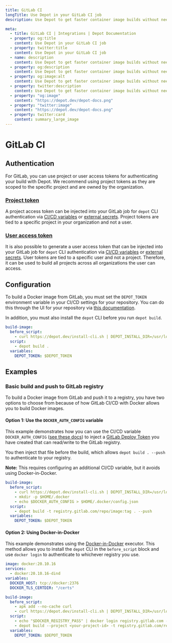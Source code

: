 ```yaml
---
title: GitLab CI
longTitle: Use Depot in your GitLab CI job
description: Use Depot to get faster container image builds without needing Docker in Docker for GitLab CI

meta:
  - title: GitLab CI | Integrations | Depot Documentation
  - property: og:title
    content: Use Depot in your GitLab CI job
  - property: twitter:title
    content: Use Depot in your GitLab CI job
  - name: description
    content: Use Depot to get faster container image builds without needing Docker in Docker for GitLab CI
  - property: og:description
    content: Use Depot to get faster container image builds without needing Docker in Docker for GitLab CI
  - property: og:image:alt
    content: Use Depot to get faster container image builds without needing Docker in Docker for GitLab CI
  - property: twitter:description
    content: Use Depot to get faster container image builds without needing Docker in Docker for GitLab CI
  - property: "og:image"
    content: "https://depot.dev/depot-docs.png"
  - property: "twitter:image"
    content: "https://depot.dev/depot-docs.png"
  - property: twitter:card
    content: summary_large_image
---
```


# GitLab CI

## Authentication

For GitLab, you can use project or user access tokens for authenticating your build with Depot. We recommend using project tokens as they are scoped to the specific project and are owned by the organization.

### [Project token](/docs/cli/authentication#project-tokens)

A project access token can be injected into your GitLab job for `depot` CLI authentication via [CI/CD variables](https://docs.gitlab.com/ee/ci/variables/) or [external secrets](https://docs.gitlab.com/ee/ci/secrets/). Project tokens are tied to a specific project in your organization and not a user.

### [User access token](/docs/cli/authentication#user-access-tokens)

It is also possible to generate a user access token that can be injected into your GitLab job for `depot` CLI authentication via [CI/CD variables](https://docs.gitlab.com/ee/ci/variables/) or [external secrets](https://docs.gitlab.com/ee/ci/secrets/). User tokens are tied to a specific user and not a project. Therefore, it can be used to build all projects across all organizations the user can access.

## Configuration

To build a Docker image from GitLab, you must set the `DEPOT_TOKEN` environment variable in your CI/CD settings for your repository. You can do this through the UI for your repository via [this documentation](https://docs.gitlab.com/ee/ci/variables/index.html).

In addition, you must also install the `depot` CLI before you run `depot build`.

```yaml showLineNumbers
build-image:
  before_script:
    - curl https://depot.dev/install-cli.sh | DEPOT_INSTALL_DIR=/usr/local/bin sh
  script:
    - depot build .
  variables:
    DEPOT_TOKEN: $DEPOT_TOKEN
```

## Examples

### Basic build and push to GitLab registry

To build a Docker image from GitLab and push it to a registry, you have two options to choose from because of how GitLab CI/CD with Docker allows you to build Docker images.

#### Option 1: Use the `DOCKER_AUTH_CONFIG` variable

This example demonstrates how you can use the CI/CD variable `DOCKER_AUTH_CONFIG` ([see these docs](https://docs.gitlab.com/ee/ci/docker/using_docker_images.html#determine-your-docker_auth_config-data)) to inject a [GitLab Deploy Token](https://docs.gitlab.com/ee/user/project/deploy_tokens/) you have created that can read/write to the GitLab registry.

You then inject that file before the build, which allows `depot build . --push` to authenticate to your registry.

**Note:** This requires configuring an additional CI/CD variable, but it avoids using Docker-in-Docker.

```yaml
build-image:
  before_script:
    - curl https://depot.dev/install-cli.sh | DEPOT_INSTALL_DIR=/usr/local/bin sh
    - mkdir -p $HOME/.docker
    - echo $DOCKER_AUTH_CONFIG > $HOME/.docker/config.json
  script:
    - depot build -t registry.gitlab.com/repo/image:tag . --push
  variables:
    DEPOT_TOKEN: $DEPOT_TOKEN
```

#### Option 2: Using Docker-in-Docker

This example demonstrates using the [Docker-in-Docker](https://docs.gitlab.com/ee/ci/docker/using_docker_build.html#use-docker-in-docker-executor) executor. This method allows you to install the `depot` CLI in the `before_script` block and use `docker login` to authenticate to whichever registry you use.

```yaml
image: docker:20.10.16
services:
  - docker:20.10.16-dind
variables:
  DOCKER_HOST: tcp://docker:2376
  DOCKER_TLS_CERTDIR: "/certs"

build-image:
  before_script:
    - apk add --no-cache curl
    - curl https://depot.dev/install-cli.sh | DEPOT_INSTALL_DIR=/usr/local/bin sh
  script:
    - echo "$DOCKER_REGISTRY_PASS" | docker login registry.gitlab.com --username <your-username> --password-stdin
    - depot build --project <your-project-id> -t registry.gitlab.com/repo/image:tag . --push
  variables:
    DEPOT_TOKEN: $DEPOT_TOKEN
```
